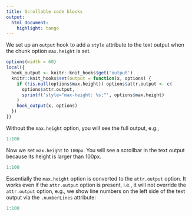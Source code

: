 ```yaml
---
title: Scrollable code blocks
output: 
  html_document: 
    highlight: tango
---
```


We set up an `output` hook to add a `style` attribute to the
text output when the chunk option `max.height` is set.

```r
options(width = 60)
local({
  hook_output <- knitr::knit_hooks$get('output')
  knitr::knit_hooks$set(output = function(x, options) {
    if (!is.null(options$max.height)) options$attr.output <- c(
      options$attr.output,
      sprintf('style="max-height: %s;"', options$max.height)
    )
    hook_output(x, options)
  })
})
```

Without the `max.height` option, you will see the full output,
e.g.,

```r
1:100
```

Now we set `max.height` to `100px`. You will see a scrollbar
in the text output because its height is larger than 100px.

```r
1:100
```

Essentially the `max.height` option is converted to the
`attr.output` option. It works even if the `attr.output`
option is present, i.e., it will not override the
`attr.output` option, e.g., we show line numbers on the left
side of the text output via the `.numberLines` attribute:

```r
1:100
```
